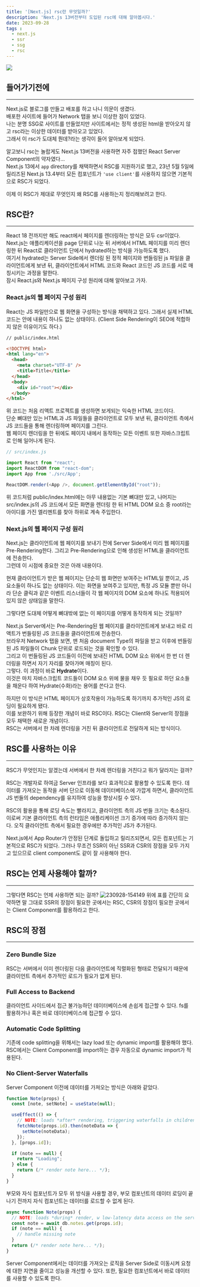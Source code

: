 ```yaml
---
title: '[Next.js] rsc란 무엇일까?'
description: 'Next.js 13버전부터 도입된 rsc에 대해 알아봅시다.'
date: 2023-09-28
tags :
  - next.js
  - ssr
  - ssg
  - rsc
---
```


<img src="/blogImgs/NextJS.png" />

## 들어가기전에
---
Next.js로 블로그를 만들고 배포를 하고 나니 의문이 생겼다. <br/>
배포한 사이트에 들어가 Network 탭을 보니 이상한 점이 있었다. <br/>
나는 분명 SSG로 사이트를 만들었지만 사이트에서는 정적 생성된 html을 받아오지 않고 rsc라는 이상한 데이터를 받아오고 있었다. <br/>
그래서 이 rsc가 도대체 뭔데?라는 생각이 들어 알아보게 되었다. <br/>

알고보니 rsc는 놀랍게도 Next.js 13버전을 사용하면 자주 접했던 React Server Component의 약자였다...<br/>
Next.js 13에서 ```app``` directory를 채택하면서 RSC를 지원하기로 했고, 23년 5월 5일에 릴리즈된 Next.js 13.4부터 모든 컴포넌트가 ```'use client'```를 사용하지 않으면 기본적으로 RSC가 되었다. <br/>

이제 이 RSC가 제대로 무엇인지 왜 RSC를 사용하는지 정리해보려고 한다.


## RSC란?
---
React 18 전까지만 해도 react에서 페이지를 렌더링하는 방식은 모두 csr이었다. <br/>
Next.js는 애플리케이션을 page 단위로 나눈 뒤 서버에서 HTML 페이지를 미리 렌더링한 뒤 React로 클라이언트 단에서 hydrated하는 방식을 가능하도록 했다. <br/>
여기서 hydrated는 Server Side에서 렌더링 된 정적 페이지와 번들링된 js 파일을 클라이언트에게 보낸 뒤, 클라이언트에서 HTML 코드와 React 코드인 JS 코드를 서로 매칭시키는 과정을 말한다. <br/>
잠시 React.js와 Next.js 페이지 구성 원리에 대해 알아보고 가자.

### React.js의 웹 페이지 구성 원리
React는 JS 파일만으로 웹 화면을 구성하는 방식을 채택하고 있다. 그래서 실제 HTML 코드는 안에 내용이 하나도 없는 상태이다. (Client Side Rendering이 SEO에 적합하지 않은 이유이기도 하다.)

```html
// public/index.html

<!DOCTYPE html>
<html lang="en">
  <head>
    <meta charset="UTF-8" />
    <title>Title</title>
  </head>
  <body>
    <div id="root"></div>
  </body>
</html>
```

위 코드는 처음 리액트 프로젝트를 생성하면 보게되는 익숙한 HTML 코드이다. <br/>
단순 뼈대만 있는 HTML과 JS 파일들을 클라이언트로 모두 보낸 뒤, 클라이언트 측에서 JS 코드들을 통해 렌더링하며 페이지를 그린다. <br/>
웹 페이지 렌더링을 한 뒤에도 페이지 내에서 동작하는 모든 이벤트 또한 자바스크립트로 인해 일어나게 된다. <br/>

```js
// src/index.js

import React from "react";
import ReactDOM from "react-dom";
import App from './src/App';

ReactDOM.render(<App />, document.getElementById("root"));
```
위 코드처럼 public/index.html에는 아무 내용없는 기본 뼈대만 있고, 나머지는 src/index.js의 JS 코드에서 모든 화면을 렌더링 한 뒤 HTML DOM 요소 중 root라는 아이디를 가진 엘리멘트를 찾아 하위로 계속 주입한다.

### Next.js의 웹 페이지 구성 원리

Next.js는 클라이언트에 웹 페이지를 보내기 전에 Server Side에서 미리 웹 페이지를 Pre-Rendering한다. 그리고 Pre-Rendering으로 인해 생성된 HTML을 클라이언트에 전송한다. <br/>
그런데 이 시점에 중요한 것은 아래 내용이다. <br/>

현재 클라이언트가 받은 웹 페이지는 단순히 웹 화면만 보여주는 HTML일 뿐이고, JS 요소들이 하나도 없는 상태이다.
이는 화면을 보여주고 있지만, 특정 JS 모듈 뿐만 아니라 단순 클릭과 같은 이벤트 리스너들이 각 웹 페이지의 DOM 요소에 하나도 적용되어 있지 않은 상태임을 말한다. <br/>

그렇다면 도대체 어떻게 뼈대밖에 없는 이 페이지를 어떻게 동작하게 되는 것일까? <br/>

Next.js Server에서는 Pre-Rendering된 웹 페이지를 클라이언트에게 보내고 바로 리액트가 번들링된 JS 코드들을 클라이언트에 전송한다. <br/>
브라우저 Network 탭을 보면, 맨 처음 document Type의 파일을 받고 이후에 번들링된 JS 파일들이 Chunk 단위로 로드되는 것을 확인할 수 있다. <br/>
그리고 이 번들링된 JS 코드들이 이전에 보내진 HTML DOM 요소 위에서 한 번 더 렌더링을 하면서 자기 자리를 찾아가며 매칭이 된다. <br/>
그렇다. 이 과정이 바로 **Hydrate**이다. <br/>
이것은 마치 자바스크립트 코드들이 DOM 요소 위에 물을 채우 듯 필요로 하던 요소들을 채운다 하여 Hydrate(수화)라는 용어를 쓴다고 한다. <br/>

하지만 이 방식은 HTML 페이지가 상호작용이 가능하도록 하기까지 추가적인 JS의 로딩이 필요하게 됐다. <br/>
이를 보완하기 위해 등장한 개념이 바로 RSC이다. RSC는 Client와 Server의 장점을 모두 채택한 새로운 개념이다. <br/>
RSC는 서버에서 한 차례 렌더링을 거친 뒤 클라이언트로 전달하게 되는 방식이다.


## RSC를 사용하는 이유
---
RSC가 무엇인지는 알겠는데 서버에서 한 차례 렌더링을 거친다고 뭐가 달라지는 걸까?

RSC는 개발자로 하여금 Server 인프라를 보다 효과적으로 활용할 수 있도록 한다.
데이터를 가져오는 동작을 서버 단으로 이동해 데이터베이스에 가깝게 하면서, 클라이언트 JS 번들의 dependency를 유지하여 성능을 향상시킬 수 있다.

RSC의 활용을 통해 로딩 속도는 빨라지고, 클라이언트 측의 JS 번들 크기는 축소된다.
이로써 기본 클라이언트 측의 런타임은 애플리케이션 크기 증가에 따라 증가하지 않는다.
오직 클라이언트 측에서 필요한 경우에만 추가적인 JS가 추가된다.

Next.js에서 App Router가 안정된 단계로 돌입하고 릴리즈되면서, 모든 컴포넌트는 기본적으로 RSC가 되었다.
그러나 무조건 SSR이 아닌 SSR과 CSR의 장점을 모두 가지고 있으므로 client component도 같이 잘 사용해야 한다.


## RSC는 언제 사용해야 할까?
---
그렇다면 RSC는 언제 사용하면 되는 걸까?
![230928-154149](/posts/3-rsc/230928-154149.png)
위에 표를 간단히 요약하면 말 그대로 SSR의 장점이 필요한 곳에서는 RSC, CSR의 장점이 필요한 곳에서는 Client Component를 활용하라고 한다.


## RSC의 장점
---
### Zero Bundle Size
RSC는 서버에서 이미 렌더링된 다음 클라이언트에 직렬화된 형태로 전달되기 때문에 클라이언트 측에서 추가적인 로드가 필요가 없게 된다.

### Full Access to Backend
클라이언트 사이드에서 접근 불가능하던 데이터베이스에 손쉽게 접근할 수 있다. fs를 활용하거나 혹은 바로 데이터베이스에 접근할 수 있다.

### Automatic Code Splitting
기존에 code splitting을 위해서는 lazy load 또는 dynamic import를 활용해야 했다. <br/>
RSC에서는 Client Component를 import하는 경우 자동으로 dynamic import가 적용된다.

### No Client-Server Waterfalls
Server Component 이전에 데이터를 가져오는 방식은 아래와 같았다.

```js
function Note(props) {
  const [note, setNote] = useState(null);

  useEffect(() => {
    // NOTE: loads *after* rendering, triggering waterfalls in children
    fetchNote(props.id).then(noteData => {
      setNote(noteData);
    });
  }, [props.id]);

  if (note == null) {
    return "Loading";
  } else {
    return (/* render note here... */);
  }
}
```

부모와 자식 컴포넌트가 모두 위 방식을 사용할 경우, 부모 컴포넌트의 데이터 로딩이 끝나기 전까지 자식 컴포넌트는 데이터를 로드할 수 없게 된다.

```js
async function Note(props) {
  // NOTE: loads *during* render, w low-latency data access on the server
  const note = await db.notes.get(props.id);
  if (note == null) {
    // handle missing note
  }
  return (/* render note here... */);
}
```

Server Component에서는 데이터를 가져오는 로직을 Server Side로 이동시켜 요청에 대한 지연을 줄이고 성능을 개선할 수 있다.
또한, 필요한 컴포넌트에서 바로 데이터를 사용할 수 있도록 한다.
